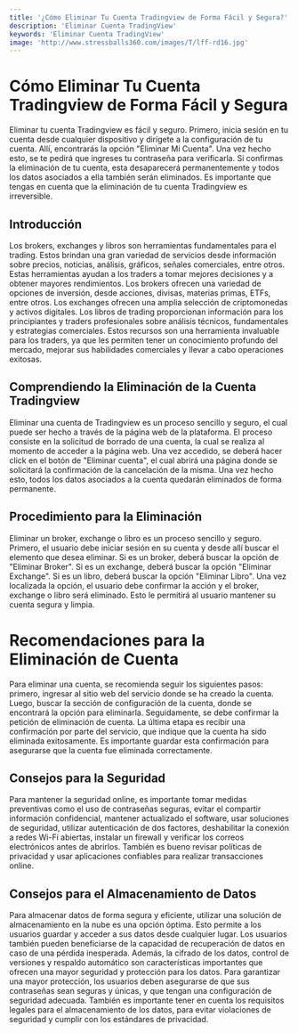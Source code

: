 ```yaml
---
title: '¿Cómo Eliminar Tu Cuenta Tradingview de Forma Fácil y Segura?'
description: 'Eliminar Cuenta TradingView'
keywords: 'Eliminar Cuenta TradingView'
image: 'http://www.stressballs360.com/images/T/lff-rd16.jpg'
---
```


# Cómo Eliminar Tu Cuenta Tradingview de Forma Fácil y Segura

Eliminar tu cuenta Tradingview es fácil y seguro. Primero, inicia sesión en tu cuenta desde cualquier dispositivo y dirígete a la configuración de tu cuenta. Allí, encontrarás la opción "Eliminar Mi Cuenta". Una vez hecho esto, se te pedirá que ingreses tu contraseña para verificarla. Si confirmas la eliminación de tu cuenta, esta desaparecerá permanentemente y todos los datos asociados a ella también serán eliminados. Es importante que tengas en cuenta que la eliminación de tu cuenta Tradingview es irreversible.



## Introducción

Los brokers, exchanges y libros son herramientas fundamentales para el trading. Estos brindan una gran variedad de servicios desde información sobre precios, noticias, análisis, gráficos, señales comerciales, entre otros. Estas herramientas ayudan a los traders a tomar mejores decisiones y a obtener mayores rendimientos. Los brokers ofrecen una variedad de opciones de inversión, desde acciones, divisas, materias primas, ETFs, entre otros. Los exchanges ofrecen una amplia selección de criptomonedas y activos digitales. Los libros de trading proporcionan información para los principiantes y traders profesionales sobre análisis técnicos, fundamentales y estrategias comerciales. Estos recursos son una herramienta invaluable para los traders, ya que les permiten tener un conocimiento profundo del mercado, mejorar sus habilidades comerciales y llevar a cabo operaciones exitosas.



## Comprendiendo la Eliminación de la Cuenta Tradingview

Eliminar una cuenta de Tradingview es un proceso sencillo y seguro, el cual puede ser hecho a través de la página web de la plataforma. El proceso consiste en la solicitud de borrado de una cuenta, la cual se realiza al momento de acceder a la página web. Una vez accedido, se deberá hacer click en el botón de "Eliminar cuenta", el cual abrirá una página donde se solicitará la confirmación de la cancelación de la misma. Una vez hecho esto, todos los datos asociados a la cuenta quedarán eliminados de forma permanente.



## Procedimiento para la Eliminación


Eliminar un broker, exchange o libro es un proceso sencillo y seguro. Primero, el usuario debe iniciar sesión en su cuenta y desde allí buscar el elemento que desea eliminar. Si es un broker, deberá buscar la opción de "Eliminar Broker". Si es un exchange, deberá buscar la opción "Eliminar Exchange". Si es un libro, deberá buscar la opción "Eliminar Libro". Una vez localizada la opción, el usuario debe confirmar la acción y el broker, exchange o libro será eliminado. Esto le permitirá al usuario mantener su cuenta segura y limpia.

# Recomendaciones para la Eliminación de Cuenta

Para eliminar una cuenta, se recomienda seguir los siguientes pasos: primero, ingresar al sitio web del servicio donde se ha creado la cuenta. Luego, buscar la sección de configuración de la cuenta, donde se encontrará la opción para eliminarla. Seguidamente, se debe confirmar la petición de eliminación de cuenta. La última etapa es recibir una confirmación por parte del servicio, que indique que la cuenta ha sido eliminada exitosamente. Es importante guardar esta confirmación para asegurarse que la cuenta fue eliminada correctamente.
<ImageAdd source="https://preview.redd.it/jrz51rzpn3s41.png?width=640&crop=smart&auto=webp&s=fb908cc5125b40c1332a9074dbb64129c946267e"/>



## Consejos para la Seguridad 

Para mantener la seguridad online, es importante tomar medidas preventivas como el uso de contraseñas seguras, evitar el compartir información confidencial, mantener actualizado el software, usar soluciones de seguridad, utilizar autenticación de dos factores, deshabilitar la conexión a redes Wi-Fi abiertas, instalar un firewall y verificar los correos electrónicos antes de abrirlos. También es bueno revisar políticas de privacidad y usar aplicaciones confiables para realizar transacciones online.



## Consejos para el Almacenamiento de Datos

Para almacenar datos de forma segura y eficiente, utilizar una solución de almacenamiento en la nube es una opción óptima. Esto permite a los usuarios guardar y acceder a sus datos desde cualquier lugar. Los usuarios también pueden beneficiarse de la capacidad de recuperación de datos en caso de una pérdida inesperada. Además, la cifrado de los datos, control de versiones y respaldo automático son características importantes que ofrecen una mayor seguridad y protección para los datos. Para garantizar una mayor protección, los usuarios deben asegurarse de que sus contraseñas sean seguras y únicas, y que tengan una configuración de seguridad adecuada. También es importante tener en cuenta los requisitos legales para el almacenamiento de los datos, para evitar violaciones de seguridad y cumplir con los estándares de privacidad.


